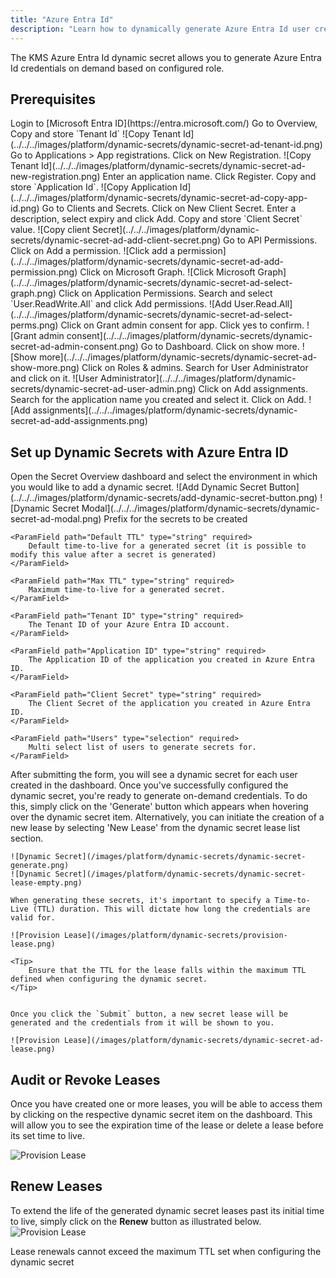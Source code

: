 ```yaml
---
title: "Azure Entra Id"
description: "Learn how to dynamically generate Azure Entra Id user credentials."
---
```


The KMS Azure Entra Id dynamic secret allows you to generate Azure Entra Id credentials on demand based on configured role.

## Prerequisites

<Steps>
<Step>
Login to [Microsoft Entra ID](https://entra.microsoft.com/)
</Step>

<Step>
Go to Overview, Copy and store `Tenant Id`
![Copy Tenant Id](../../../images/platform/dynamic-secrets/dynamic-secret-ad-tenant-id.png)
</Step>

<Step>
Go to Applications > App registrations. Click on New Registration.
![Copy Tenant Id](../../../images/platform/dynamic-secrets/dynamic-secret-ad-new-registration.png)
</Step>

<Step>
Enter an application name. Click Register.
</Step>

<Step>
Copy and store `Application Id`.
![Copy Application Id](../../../images/platform/dynamic-secrets/dynamic-secret-ad-copy-app-id.png)
</Step>

<Step>
Go to Clients and Secrets. Click on New Client Secret.
</Step>

<Step>
Enter a description, select expiry and click Add.
</Step>

<Step>
Copy and store `Client Secret` value.
![Copy client Secret](../../../images/platform/dynamic-secrets/dynamic-secret-ad-add-client-secret.png)
</Step>

<Step>
Go to API Permissions. Click on Add a permission.
![Click add a permission](../../../images/platform/dynamic-secrets/dynamic-secret-ad-add-permission.png)
</Step>

<Step>
Click on Microsoft Graph.
![Click Microsoft Graph](../../../images/platform/dynamic-secrets/dynamic-secret-ad-select-graph.png)
</Step>

<Step>
Click on Application Permissions. Search and select `User.ReadWrite.All` and click Add permissions.
![Add User.Read.All](../../../images/platform/dynamic-secrets/dynamic-secret-ad-select-perms.png)
</Step>

<Step>
Click on Grant admin consent for app. Click yes to confirm.
![Grant admin consent](../../../images/platform/dynamic-secrets/dynamic-secret-ad-admin-consent.png)
</Step>

<Step>
Go to Dashboard. Click on show more.
![Show more](../../../images/platform/dynamic-secrets/dynamic-secret-ad-show-more.png)
</Step>

<Step>
Click on Roles & admins. Search for User Administrator and click on it.
![User Administrator](../../../images/platform/dynamic-secrets/dynamic-secret-ad-user-admin.png)
</Step>

<Step>
Click on Add assignments. Search for the application name you created and select it. Click on Add.
![Add assignments](../../../images/platform/dynamic-secrets/dynamic-secret-ad-add-assignments.png)
</Step>
</Steps>

## Set up Dynamic Secrets with Azure Entra ID

<Steps>
  <Step title="Open Secret Overview Dashboard">
	Open the Secret Overview dashboard and select the environment in which you would like to add a dynamic secret.
  </Step>
  <Step title="Click on the 'Add Dynamic Secret' button">
	![Add Dynamic Secret Button](../../../images/platform/dynamic-secrets/add-dynamic-secret-button.png)
  </Step>
  <Step title="Select 'Azure Entra ID'">
	![Dynamic Secret Modal](../../../images/platform/dynamic-secrets/dynamic-secret-ad-modal.png)
  </Step>
  <Step title="Provide the inputs for dynamic secret parameters">
	<ParamField path="Secret Prefix" type="string" required>
		Prefix for the secrets to be created
	</ParamField>

	<ParamField path="Default TTL" type="string" required>
		Default time-to-live for a generated secret (it is possible to modify this value after a secret is generated)
	</ParamField>

	<ParamField path="Max TTL" type="string" required>
		Maximum time-to-live for a generated secret.
	</ParamField>

	<ParamField path="Tenant ID" type="string" required>
		The Tenant ID of your Azure Entra ID account.
	</ParamField>

	<ParamField path="Application ID" type="string" required>
		The Application ID of the application you created in Azure Entra ID.
	</ParamField>

	<ParamField path="Client Secret" type="string" required>
		The Client Secret of the application you created in Azure Entra ID.
	</ParamField>

	<ParamField path="Users" type="selection" required>
		Multi select list of users to generate secrets for.
	</ParamField>

  </Step>
  <Step title="Click `Submit`">
  	After submitting the form, you will see a dynamic secret for each user created in the dashboard.
  </Step>

  <Step title="Generate dynamic secrets">
	Once you've successfully configured the dynamic secret, you're ready to generate on-demand credentials.
	To do this, simply click on the 'Generate' button which appears when hovering over the dynamic secret item.
	Alternatively, you can initiate the creation of a new lease by selecting 'New Lease' from the dynamic secret lease list section.

	![Dynamic Secret](/images/platform/dynamic-secrets/dynamic-secret-generate.png)
	![Dynamic Secret](/images/platform/dynamic-secrets/dynamic-secret-lease-empty.png)

	When generating these secrets, it's important to specify a Time-to-Live (TTL) duration. This will dictate how long the credentials are valid for.

	![Provision Lease](/images/platform/dynamic-secrets/provision-lease.png)

	<Tip>
		Ensure that the TTL for the lease falls within the maximum TTL defined when configuring the dynamic secret.
	</Tip>


	Once you click the `Submit` button, a new secret lease will be generated and the credentials from it will be shown to you.

	![Provision Lease](/images/platform/dynamic-secrets/dynamic-secret-ad-lease.png)
  </Step>
</Steps>

## Audit or Revoke Leases
Once you have created one or more leases, you will be able to access them by clicking on the respective dynamic secret item on the dashboard.
This will allow you to see the expiration time of the lease or delete a lease before its set time to live.

![Provision Lease](/images/platform/dynamic-secrets/lease-data.png)

## Renew Leases
To extend the life of the generated dynamic secret leases past its initial time to live, simply click on the **Renew** button as illustrated below.
![Provision Lease](/images/platform/dynamic-secrets/dynamic-secret-lease-renew.png)

<Warning>
	Lease renewals cannot exceed the maximum TTL set when configuring the dynamic secret
</Warning>
